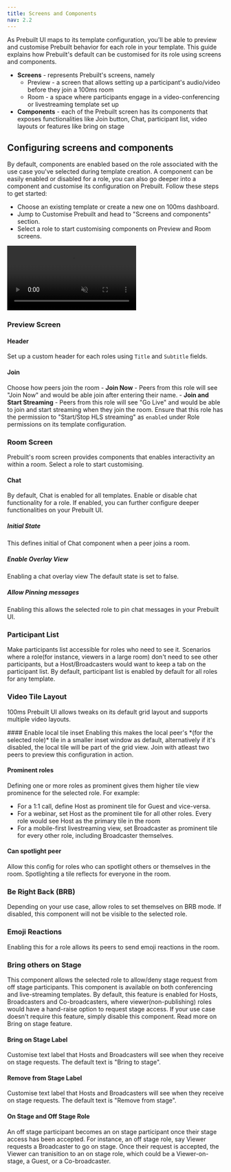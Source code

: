 ```yaml
---
title: Screens and Components
nav: 2.2
---
```


 As Prebuilt UI maps to its template configuration, you'll be able to preview and customise Prebuilt behavior for each role in your template. This guide explains how Prebuilt's default can be customised for its role using screens and components.

- **Screens** - represents Prebuilt's screens, namely 
	- Preview - a screen that allows setting up a participant's audio/video before they join a 100ms room
	- Room - a space where participants engage in a video-conferencing or livestreaming template set up
- **Components** - each of the Prebuilt screen has its components that exposes functionalities like Join button, Chat, participant list, video layouts or features like bring on stage

## Configuring screens and components 
By default, components are enabled based on the role associated with the use case you've selected during template creation. A component can be easily enabled or disabled for a role, you can also go deeper into a component and customise its configuration on Prebuilt. Follow these steps to get started:

- Choose an existing template or create a new one on 100ms dashboard.
- Jump to Customise Prebuilt and head to "Screens and components" section.
- Select a role to start customising components on Preview and Room screens.

<video loop="true" autoplay="autoplay" controls="controls" id="vid" muted>
<source src="/docs/docs/v2/customiser.mp4" type="video/mp4" />
</video>

### Preview Screen

<StepsContainer id="room-code-auth">

#### Header
Set up a custom header for each roles using `Title` and `Subtitle` fields.
#### Join
Choose how peers join the room
	- **Join Now** - Peers from this role will see "Join Now" and would be able join after entering their name.
	- **Join and Start Streaming** - Peers from this role will see "Go Live" and would be able to join and start streaming when they join the room. Ensure that this role has the permission to "Start/Stop HLS streaming" as `enabled` under Role permissions on its template configuration.

</StepsContainer>

### Room Screen
Prebuilt's room screen provides components that enables interactivity an within a room. Select a role to start customising.

#### Chat
By default, Chat is enabled for all templates. Enable or disable chat functionality for a role. If enabled, you can further configure deeper functionalities on your Prebuilt UI.

<StepsContainer id="room-code-auth">

##### Initial State
This defines initial of Chat component when a peer joins a room. 

##### Enable Overlay View
Enabling a chat overlay view The default state is set to false.

##### Allow Pinning messages
Enabling this allows the selected role to pin chat messages in your Prebuilt UI.  

</StepsContainer>


### Participant List
Make participants list accessible for roles who need to see it. Scenarios where a role(for instance, viewers in a large room) don't need to see other participants, but a Host/Broadcasters would want to keep a tab on the participant list. By default, participant list is enabled by default for all roles for any template.


### Video Tile Layout
100ms Prebuilt UI allows tweaks on its default grid layout and supports multiple video layouts.

<StepsContainer id="room-code-auth">
#### Enable local tile inset
Enabling this makes the local peer's *(for the selected role)* tile in a smaller inset window as default, alternatively if it's disabled, the local tile will be part of the grid view. Join with atleast two peers to preview this configuration in action.

#### Prominent roles
Defining one or more roles as prominent gives them higher tile view prominence for the selected role. For example:
- For a 1:1 call, define Host as prominent tile for Guest and vice-versa. 
- For a webinar, set Host as the prominent tile for all other roles. Every role would see Host as the primary tile in the room
- For a mobile-first livestreaming view, set Broadcaster as prominent tile for every other role, including Broadcaster themselves.

#### Can spotlight peer
Allow this config for roles who can spotlight others or themselves in the room. Spotlighting a tile reflects for everyone in the room.


</StepsContainer>

	

### Be Right Back (BRB)
Depending on your use case, allow roles to set themselves on BRB mode. If disabled, this component will not be visible to the selected role.


### Emoji Reactions
Enabling this for a role allows its peers to send emoji reactions in the room. 

### Bring others on Stage
This component allows the selected role to allow/deny stage request from off stage participants. This component is available on both conferencing and live-streaming templates. By default, this feature is enabled for Hosts, Broadcasters and Co-broadcasters, where viewer(non-publishing) roles would have a hand-raise option to request stage access. If your use case doesn't require this feature, simply disable this component. Read more on Bring on stage feature. 

<StepsContainer id="room-code-auth">

#### Bring on Stage Label

Customise text label that Hosts and Broadcasters will see when they receive on stage requests. The default text is "Bring to stage".

#### Remove from Stage Label

Customise text label that Hosts and Broadcasters will see when they receive on stage requests. The default text is "Remove from stage".

#### On Stage and Off Stage Role
An off stage participant becomes an on stage participant once their stage access has been accepted. For instance, an off stage role, say Viewer requests a Broadcaster to go on stage. Once their request is accepted, the Viewer can tranisition to an on stage role, which could be a Viewer-on-stage, a Guest, or a Co-broadcaster. 

</StepsContainer>
